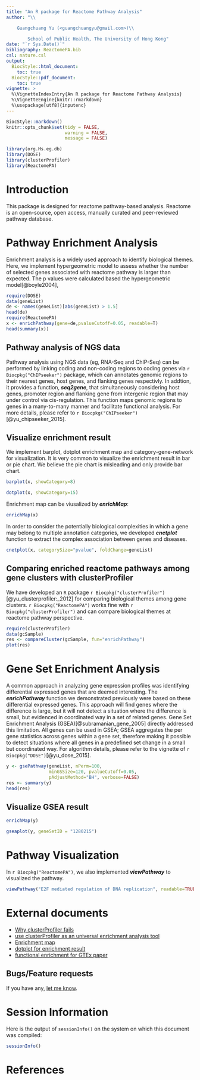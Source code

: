 ```yaml
---
title: "An R package for Reactome Pathway Analysis"
author: "\\

	Guangchuang Yu (<guangchuangyu@gmail.com>)\\

        School of Public Health, The University of Hong Kong"
date: "`r Sys.Date()`"
bibliography: ReactomePA.bib
csl: nature.csl
output: 
  BiocStyle::html_document:
    toc: true
  BiocStyle::pdf_document:
    toc: true
vignette: >
  %\VignetteIndexEntry{An R package for Reactome Pathway Analysis}
  %\VignetteEngine{knitr::rmarkdown}
  %\usepackage[utf8]{inputenc}
---
```


```r
BiocStyle::markdown()
knitr::opts_chunk$set(tidy = FALSE,
                      warning = FALSE,
                      message = FALSE)
```

```r
library(org.Hs.eg.db)
library(DOSE)
library(clusterProfiler)
library(ReactomePA)
```



# Introduction

This package is designed for reactome pathway-based analysis. Reactome
is an open-source, open access, manually curated and peer-reviewed
pathway database.

# Pathway Enrichment Analysis

Enrichment analysis is a widely used approach to identify biological
themes. Here, we implement hypergeometric model to assess whether the
number of selected genes associated with reactome pathway is larger
than expected. The p values were calculated based the hypergeometric model[@boyle2004],

```r
require(DOSE)
data(geneList)
de <- names(geneList)[abs(geneList) > 1.5]
head(de)
require(ReactomePA)
x <- enrichPathway(gene=de,pvalueCutoff=0.05, readable=T)
head(summary(x))
```

## Pathway analysis of NGS data

Pathway analysis using NGS data (eg, RNA-Seq and ChIP-Seq) can be performed by linking coding and non-coding regions to coding genes via `r Biocpkg("ChIPseeker")` package, which can annotates genomic regions to their nearest genes, host genes, and flanking genes respectivly. In addtion, it provides a function, __*seq2gene*__, that simultaneously considering host genes, promoter region and flanking gene from intergenic region that may under control via cis-regulation. This function maps genomic regions to genes in a many-to-many manner and facilitate functional analysis. For more details, please refer to `r Biocpkg("ChIPseeker")`[@yu_chipseeker_2015].


## Visualize enrichment result
We implement barplot, dotplot enrichment map and category-gene-network for visualization. It is very common to visualize the enrichment result in bar or pie chart. We believe the pie chart is misleading and only provide bar chart.
```r
barplot(x, showCategory=8)
```
```r
dotplot(x, showCategory=15)
```

Enrichment map can be viusalized by __*enrichMap*__:
```r
enrichMap(x)
```

In order to consider the potentially biological complexities in which a gene may belong to multiple annotation categories, we developed __*cnetplot*__ function to extract the complex association between genes and diseases.
```r
cnetplot(x, categorySize="pvalue", foldChange=geneList)
```


## Comparing enriched reactome pathways among gene clusters with clusterProfiler
We have developed an `R` package `r Biocpkg("clusterProfiler")`[@yu_clusterprofiler:_2012] for comparing biological themes among gene clusters. `r Biocpkg("ReactomePA")` works fine with `r Biocpkg("clusterProfiler")` and can compare biological themes at reactome pathway perspective.

```r
require(clusterProfiler)
data(gcSample)
res <- compareCluster(gcSample, fun="enrichPathway")
plot(res)
```

# Gene Set Enrichment Analysis
A common approach in analyzing gene expression profiles was identifying differential expressed genes that are deemed interesting. The __*enrichPathway*__ function we demonstrated previously were based on these differential expressed genes. This approach will find genes where the difference is large, but it will not detect a situation where the difference is small, but evidenced in coordinated way in a set of related genes. Gene Set Enrichment Analysis (GSEA)[@subramanian_gene_2005] directly addressed this limitation. All genes can be used in GSEA; GSEA aggregates the per gene statistics across genes within a gene set, therefore making it possible to detect situations where all genes in a predefined set change in a small but coordinated way. For algorithm details, please refer to the vignette of `r Biocpkg("DOSE")`[@yu_dose_2015].

```r
y <- gsePathway(geneList, nPerm=100, 
                minGSSize=120, pvalueCutoff=0.05, 
                pAdjustMethod="BH", verbose=FALSE)
res <- summary(y)
head(res)
```

## Visualize GSEA result
```r
enrichMap(y)
```

```r
gseaplot(y, geneSetID = "1280215")
```

# Pathway Visualization

In `r Biocpkg("ReactomePA")`, we also implemented __*viewPathway*__ to visualized the pathway.
```r
viewPathway("E2F mediated regulation of DNA replication", readable=TRUE, foldChange=geneList)
```


# External documents
+ [Why clusterProfiler fails](http://ygc.name/2014/08/07/why-clusterprofiler-fails/)
+ [use clusterProfiler as an universal enrichment analysis tool](http://ygc.name/2015/05/11/use-clusterprofiler-as-an-universal-enrichment-analysis-tool/)
+ [Enrichment map](http://ygc.name/2014/08/03/enrichment-map/)
+ [dotplot for enrichment result](http://ygc.name/2015/06/23/dotplot-for-enrichment-result/)
+ [functional enrichment for GTEx paper](http://ygc.name/2015/08/13/functional-enrichment-for-gtex-paper/)

## Bugs/Feature requests ##

If you have any, [let me know](https://github.com/GuangchuangYu/ReactomePA/issues).


# Session Information

Here is the output of `sessionInfo()` on the system on which this document was compiled:

```r
sessionInfo()
```

# References
